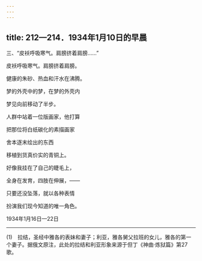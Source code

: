 ```yaml
---
---
---
```

title: 212—214．1934年1月10日的早晨
---




三、“皮袄呼吸寒气。肩膀挤着肩膀……”


皮袄呼吸寒气。肩膀挤着肩膀。

健康的朱砂、热血和汗水在沸腾。

梦的外壳中的梦，在梦的外壳内

梦见向前移动了半步。

人群中站着一位版画家，他打算

把那位将白纸碳化的素描画家

舍本逐末绘出的东西

移植到货真价实的青铜上。

好像我挂在了自己的睫毛上，

全身在发育，四肢在伸展，——

只要还没坠落，就以各种表情

扮演我们现今知道的唯一角色。

1934年1月16日—22日



* * *



(1)　拉结，圣经中雅各的表妹和妻子；利亚，雅各舅父拉班的女儿，雅各的第一个妻子。据俄文原注，此处的拉结和利亚形象来源于但丁《神曲·炼狱篇》第27歌。